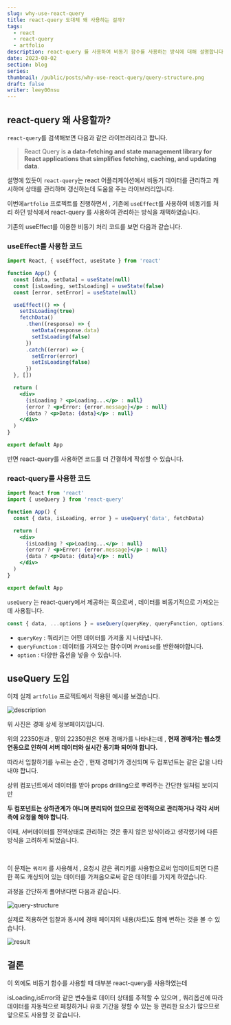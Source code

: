 ```yaml
---
slug: why-use-react-query
title: react-query 도대체 왜 사용하는 걸까?
tags:
  - react
  - react-query
  - artfolio
description: react-query 를 사용하여 비동기 함수를 사용하는 방식에 대해 설명합니다.
date: 2023-08-02
section: blog
series:
thumbnail: /public/posts/why-use-react-query/query-structure.png
draft: false
writer: leey00nsu
---
```


## react-query 왜 사용할까?

`react-query`를 검색해보면 다음과 같은 라이브러리라고 합니다.

> React Query is **a data-fetching and state management library for React applications that simplifies fetching, caching, and updating data**.

설명에 있듯이 `react-query`는 react 어플리케이션에서 비동기 데이터를 관리하고 캐시하며 상태를 관리하며 갱신하는데 도움을 주는 라이브러리입니다.

이번에`artfolio` 프로젝트를 진행하면서 , 기존에 `useEffect`를 사용하여 비동기를 처리 하던 방식에서 react-query 를 사용하여 관리하는 방식을 채택하였습니다.

기존의 useEffect를 이용한 비동기 처리 코드를 보면 다음과 같습니다.

### useEffect를 사용한 코드

```jsx title="useEffect"
import React, { useEffect, useState } from 'react'

function App() {
  const [data, setData] = useState(null)
  const [isLoading, setIsLoading] = useState(false)
  const [error, setError] = useState(null)

  useEffect(() => {
    setIsLoading(true)
    fetchData()
      .then((response) => {
        setData(response.data)
        setIsLoading(false)
      })
      .catch((error) => {
        setError(error)
        setIsLoading(false)
      })
  }, [])

  return (
    <div>
      {isLoading ? <p>Loading...</p> : null}
      {error ? <p>Error: {error.message}</p> : null}
      {data ? <p>Data: {data}</p> : null}
    </div>
  )
}

export default App
```

반면 react-query를 사용하면 코드를 더 간결하게 작성할 수 있습니다.

### react-query를 사용한 코드

```jsx title="react-query"
import React from 'react'
import { useQuery } from 'react-query'

function App() {
  const { data, isLoading, error } = useQuery('data', fetchData)

  return (
    <div>
      {isLoading ? <p>Loading...</p> : null}
      {error ? <p>Error: {error.message}</p> : null}
      {data ? <p>Data: {data}</p> : null}
    </div>
  )
}

export default App
```

`useQuery` 는 react-query에서 제공하는 훅으로써 , 데이터를 비동기적으로 가져오는데 사용됩니다.

```jsx title="useQuery"
const { data, ...options } = useQuery(queryKey, queryFunction, options)
```

- `queryKey` : 쿼리키는 어떤 데이터를 가져올 지 나타냅니다.
- `queryFunction` : 데이터를 가져오는 함수이며 `Promise`를 반환해야합니다.
- `option` : 다양한 옵션을 넣을 수 있습니다.

## useQuery 도입

이제 실제 `artfolio` 프로젝트에서 적용된 예시를 보겠습니다.

![description](/public/posts/why-use-react-query/description.png)

위 사진은 경매 상세 정보페이지입니다.

위의 22350원과 , 밑의 22350원은 현재 경매가를 나타내는데 , **현재 경매가는 웹소켓 연동으로 인하여 서버 데이터와 실시간 동기화 되어야 합니다.**

따라서 입찰하기를 누르는 순간 , 현재 경매가가 갱신되며 두 컴포넌트는 같은 값을 나타내야 합니다.

상위 컴포넌트에서 데이터를 받아 props drilling으로 뿌려주는 간단한 일처럼 보이지만

**두 컴포넌트는 상하관계가 아니며 분리되어 있으므로 전역적으로 관리하거나 각각 서버측에 요청을 해야 합니다.**

이때, 서버데이터를 전역상태로 관리하는 것은 좋지 않은 방식이라고 생각했기에 다른 방식을 고려하게 되었습니다.

<br />

이 문제는 `쿼리키` 를 사용해서 , 요청시 같은 쿼리키를 사용함으로써 업데이트되면 다른 한 쪽도 캐싱되어 있는 데이터를 가져옴으로써 같은 데이터를 가지게 하였습니다.

과정을 간단하게 풀어낸다면 다음과 같습니다.

![query-structure](/public/posts/why-use-react-query/query-structure.png)

실제로 적용하면 입찰과 동시에 경매 페이지의 내용(차트)도 함께 변하는 것을 볼 수 있습니다.

![result](/public/posts/why-use-react-query/result.gif)

## 결론

이 외에도 비동기 함수를 사용할 때 대부분 react-query를 사용하였는데

isLoading,isError와 같은 변수들로 데이터 상태를 추적할 수 있으며 , 쿼리옵션에 따라 데이터를 자동적으로 페칭하거나 유효 기간을 정할 수 있는 등 편리한 요소가 많으므로 앞으로도 사용할 것 같습니다.
